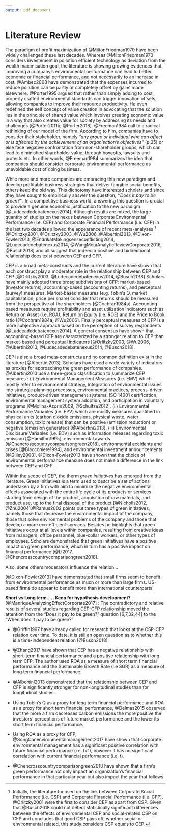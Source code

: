 ```yaml
---
output: pdf_document
---
```



# Literature Review

The paradigm of profit maximization of @MiltonFriedman1970 have been widely challenged these last decades. Whereas @MiltonFriedman1970 considers investement in pollution efficient technology as deviation from the wealth maximisation goal, the literature is showing growing evidences that improving a company’s environmental performance can lead to better economic or financial performance, and not necessarily to an increase in cost. @Ambec2008 have demonstrated that the expenses incurred to reduce pollution can be partly or completely offset by gains made elsewhere. @Porter1995 argued that rather than simply adding to cost, properly crafted environmental standards can trigger innovation offsets, allowing companies to improve their resource productivity. He even redefined the self concept of value creation in advocating that the solution lies in the principle of shared value which involves creating economic value in a way that also creates value for society by addressing its needs and challenges [@Porter2011b, @Porter2018]. @Freeman1984 call to a radical rethinking of our model of the firm. According to him, companies have to consider their stakeholder, namely *“any group or individual who can affect or is affected by the achievement of an organisation's objectives”* (p.25) or else face negative confrontation from non-shareholder groups, which can lead to diminished shareholder value, through boycotts, lawsuits and protests etc. In other words,  @Freeman1984 summarizes the idea that companies should consider corporate environmental performance as unavoidable cost of doing business.

While more and more companies are embracing this new paradigm and develop profitable business strategies that deliver tangible social benefits, others keep the old way. This dichotomy have interested scholars and since they have sought to empirically answer the question, *‘‘Does it pay to be green?’’*. In a competitive business world, answering this question is crucial to provide a genuine economic justification to the new paradigm [@Ludecadedebatenexus2014]. Although results are mixed, the large quantity of studies on the nexus between Corporate Environmental Performance (i.e. CEP) and Corporate Financial Performance (i.e. CFP) in the last two decades allowed the appearance of recent meta-analyses [^1]  [@Orlitzky2001, @Orlitzky2003, @Wu2006, @Albertini2013, @Dixon-Fowler2013, @EndrikatMakingsenseconflicting2014, @Ludecadedebatenexus2014, @WangMetaAnalyticReviewCorporate2016, @Busch2018] and all suggest that indeed a positive and bidirectional relationship does exist between CEP and CFP.


CFP is a broad meta-constructs and the current literature have shown that each construct play a moderator role in the relationship between CEP and CFP [@Orlitzky2003, @Ludecadedebatenexus2014, @Busch2018].Scholars have mainly adopted three broad subdivisions of CFP: market-based (investor returns), accounting-based (accounting returns), and perceptual (survey) measures. Market-based measures (e.g. Tobin's Q, market capitalization, price per share) consider that returns should be measured from the perspective of the shareholders [@Cochran1984a]. Accounting-based measures require profitability and asset utilization indicators such as Return on Asset (i.e. ROA), Return on Equity (i.e. ROE) and the Price to Book ratio [@Cochran1984a, @Wu2006]. Finally perceptual measures of CFP is a more subjective approach based on the perception of survey respondents [@Ludecadedebatenexus2014]. A general consensus have shown that accounting-based CFP are characterized by a stronger relation to CEP than market-based and perceptual indicators [@Orlitzky2003, @Wu2006, @Albertini2013, @Ludecadedebatenexus2014, @Busch2018].

CEP is also a broad meta-constructs and no common definition exist in the literature [@Albertini2013]. Scholars have used a wide variety of indicators as proxies for approaching the green performance of companies. @Albertini2013 use a three-group classification to summarize CEP measures : (i) Environmental Management Measures (i.e. EMV) which mostly refer to environmental strategy, integration of environmental issues into strategic planning processes, environmental practices, process-driven initiatives, product-driven management systems, ISO 14001 certification, environmental management system adoption, and participation in voluntary programs [@Molina-Azorin2009, @Schultze2012]. (ii) Environmental Performance Variables (i.e. EPV) which are mostly measures quantified in physical units (carbon dioxide emissions, physical waste, water consumption, toxic release) that can be positive (emission reduction) or negative (emission generated) [@Albertini2013]. (iii) Environmental Disclosure Variables (i.e. EDV) such as information releases regarding toxic emission [@Hamilton1995], environmental awards [@Chencrosscountrycomparisongreen2018], environmental accidents and crises [@Blacconiere1994], and environmental investment announcements [@Gilley2000]. @Dixon-Fowler2013 have shown that the choice of environmental performance measure does not make a difference in the link between CEP and CFP.

Within the scope of CEP, the therm *green initiatives* has emerged from the literature. Green initiatives is a term used to describe a set of actions undertaken by a firm with aim to minimize the negative environmental effects associated with the entire life cycle of its products or services starting from design of the product, acquisition of raw materials, and product use, up to the final disposal of the product [@Nicholls2012, @Zhu2004].@Ramus2002 points out three types of green initiatives, namely those that decrease the environmental impact of the  company, those that solve environmental problems of the company and those that develop a more eco-efficient services. Besides he highlights that green initiatives occur at all levels within companies, resulting from creative ideas from managers, office personnel, blue-collar workers, or other types of employees. Scholars demonstrated that green initiatives have a positive impact on green performance, which in turn has a positive impact on financial performance [@Li2017, @Chencrosscountrycomparisongreen2018]. 









Also, some others moderators influence the relation...



[@Dixon-Fowler2013] have demonstrated that small firms seem to benefit from environmental performance as much or more than large firms. US-based firms do appear to benefit more than international counterparts


**Short vs Long term..... Keep for hypothesis development?**
- [@ManriqueAnalyzingEffectCorporate2017] : The contradictory and relative results of several studies regarding CEP-CFP relationship moved the attention from the “Does it pay to be green?” question [6,7,32,44] to the “When does it pay to be green?”


- @Griffin1997 have already called for research that looks at the CSP-CFP relation over time. To date, it is still an open question as to whether this is a time-independent relation [@Busch2018]

- @Zhang2017 have shown that CEP has a negative relationship with short-term financial performance and a positive relationship with long-term CFP. The author used ROA as a measure of short term financial performance and the Sustainable Growth Rate (i.e SGR) as a measure of long term financial performance. 

- @Albertini2013 demonstrated that the relationship between CEP and CFP is significantly stronger for non-longitudinal studies than for longitudinal studies.

- Using Tobin's Q as a proxy for long term financial performance and ROA as a proxy for short term financial performance, @Delmas2015 observed that the more a firm decreases carbon emissions the more positive the investors’ perceptions of future market performance and the lower its short term financial performance.

- Using ROA as a proxy for CFP, @SongCanenvironmentalmanagement2017 have shown that corporate environmental management has a significant positive correlation with future financial performance (i.e. t+1), however it has no significant correlation with current financial performance (i.e. t).

- @Chencrosscountrycomparisongreen2018 have shown that a firm’s green performance not only impact an organization’s financial performance in that particular year but also impact the year that follows.







[^1]: Initially, the literature focused on the link between Corporate Social Performance (i.e. CSP) and Corporate Financial Performance (i.e. CFP). @Orlitzky2001 were the first to consider CEP as apart from CSP. Given that @Busch2018 could not detect statistically significant differences between the effects of environmental CEP and social-related CSP on CFP and concludes that good CSP pays off, whether social or environmental related, this study considers CSP equals to CEP. 




